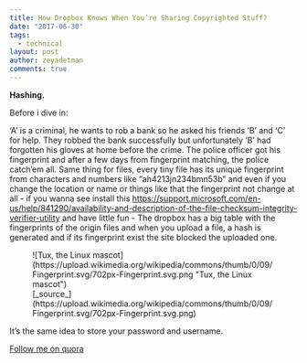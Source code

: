 ```yaml
---
title: How Dropbox Knows When You’re Sharing Copyrighted Stuff?
date: "2017-06-30"
tags:
  - technical
layout: post
author: zeyadetman
comments: true
---
```


**Hashing.**

Before i dive in:

‘A’ is a criminal, he wants to rob a bank so he asked his friends ‘B’ and ‘C’ for help.
They robbed the bank successfully but unfortunately ‘B’ had forgotten his gloves at home before the crime. The police officer got his fingerprint and after a few days from fingerprint matching, the police catch’em all.
Same thing for files, every tiny file has its unique fingerprint from characters and numbers like “ah4213jn234bmn53b” and even if you change the location or name or things like that the fingerprint not change at all - if you wanna see install this <a href="https://support.microsoft.com/en-us/help/841290/availability-and-description-of-the-file-checksum-integrity-verifier-utility" target="_blank" rel="noopener noreferrer">https://support.microsoft.com/en-us/help/841290/availability-and-description-of-the-file-checksum-integrity-verifier-utility</a> and have little fun - The dropbox has a big table with the fingerprints of the origin files and when you upload a file, a hash is generated and if its fingerprint exist the site blocked the uploaded one.

<figure>
  ![Tux, the Linux
  mascot](https://upload.wikimedia.org/wikipedia/commons/thumb/0/09/Fingerprint.svg/702px-Fingerprint.svg.png
  "Tux, the Linux mascot")
  <figcaption>
    [_source_](https://upload.wikimedia.org/wikipedia/commons/thumb/0/09/Fingerprint.svg/702px-Fingerprint.svg.png)
  </figcaption>
</figure>

It’s the same idea to store your password and username.

[Follow me on quora](https://www.quora.com/profile/Zeyad-Etman)
